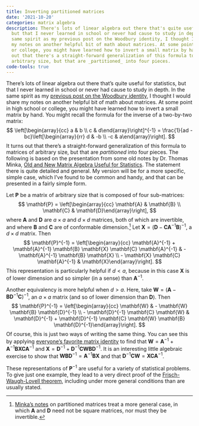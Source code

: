 ```yaml
---
title: Inverting partitioned matrices
date: '2021-10-20'
categories: matrix algebra
description: There's lots of linear algebra out there that's quite useful for statistics,
  but that I never learned in school or never had cause to study in depth. In the
  same spirit as my previous post on the Woodbury identity, I thought I would share
  my notes on another helpful bit of math about matrices. At some point in high school
  or college, you might have learned how to invert a small matrix by hand. It turns
  out that there's a straight-forward generalization of this formula to matrices of
  arbitrary size, but that are _partitioned_ into four pieces.
code-tools: true
---
```


There's lots of linear algebra out there that's quite useful for statistics, but that I never learned in school or never had cause to study in depth. In the same spirit as my [previous post on the Woodbury identity](/posts/Woodbury-identity/), I thought I would share my notes on another helpful bit of math about matrices. At some point in high school or college, you might have learned how to invert a small matrix by hand. You might recall the formula for the inverse of a two-by-two matrix:
$$
\left[\begin{array}{cc} a & b \\ c & d\end{array}\right]^{-1} = \frac{1}{ad - bc}\left[\begin{array}{rr} d & -b \\ -c & a\end{array}\right].
$$
It turns out that there's a straight-forward generalization of this formula to matrices of arbitrary size, but that are _partitioned_ into four pieces. The following is based on the presentation from some old notes by Dr. Thomas Minka, [Old and New Matrix Algebra Useful for Statistics](https://tminka.github.io/papers/matrix/). The statement there is quite detailed and general. My version will be for a more specific, simple case, which I've found to be common and handy, and that can be presented in a fairly simple form.

Let $\mathbf{P}$ be a matrix of arbitrary size that is composed of four sub-matrices:
$$
\mathbf{P} = \left[\begin{array}{cc} \mathbf{A} & \mathbf{B} \\ \mathbf{C} & \mathbf{D}\end{array}\right],
$$
where $\mathbf{A}$ and $\mathbf{D}$ are $a \times a$ and $d \times d$ matrices, both of which are invertible, and where $\mathbf{B}$ and $\mathbf{C}$ are of conformable dimension.[^general] Let $\mathbf{X} = \left(\mathbf{D} - \mathbf{C}\mathbf{A}^{-1} \mathbf{B}\right)^{-1}$, a $d \times d$ matrix. Then 
$$
\mathbf{P}^{-1} = \left[\begin{array}{cc} \mathbf{A}^{-1} + \mathbf{A}^{-1} \mathbf{B} \mathbf{X} \mathbf{C} \mathbf{A}^{-1} & - \mathbf{A}^{-1} \mathbf{B} \mathbf{X} \\ - \mathbf{X} \mathbf{C} \mathbf{A}^{-1} & \mathbf{X}\end{array}\right].
$$
This representation is particularly helpful if $d < a$, because in this case $\mathbf{X}$ is of lower dimension and so simpler (in a sense) than $\mathbf{A}^{-1}$. 

Another equivalency is more helpful when $d > a$. Here, take $\mathbf{W} = \left(\mathbf{A} - \mathbf{B}\mathbf{D}^{-1} \mathbf{C}\right)^{-1}$, an $a \times a$ matrix (and so of lower dimension than $\mathbf{D}$). Then
$$
\mathbf{P}^{-1} = \left[\begin{array}{cc} \mathbf{W} & - \mathbf{W} \mathbf{B} \mathbf{D}^{-1} \\ - \mathbf{D}^{-1} \mathbf{C} \mathbf{W} & \mathbf{D}^{-1} + \mathbf{D}^{-1} \mathbf{C} \mathbf{W} \mathbf{B} \mathbf{D}^{-1}\end{array}\right].
$$
Of course, this is just two ways of writing the same thing. You can see this by applying [everyone's favorite matrix identity](/posts/Woodbury-identity/) to find that $\mathbf{W} = \mathbf{A}^{-1} + \mathbf{A}^{-1} \mathbf{B} \mathbf{X} \mathbf{C} \mathbf{A}^{-1}$ and $\mathbf{X} = \mathbf{D}^{-1} + \mathbf{D}^{-1} \mathbf{C} \mathbf{W} \mathbf{B} \mathbf{D}^{-1}$. It is an interesting little algebraic exercise to show that $\mathbf{W} \mathbf{B} \mathbf{D}^{-1} = \mathbf{A}^{-1} \mathbf{B} \mathbf{X}$ and that $\mathbf{D}^{-1} \mathbf{C} \mathbf{W} = \mathbf{X} \mathbf{C} \mathbf{A}^{-1}$. 

These representations of $\mathbf{P}^{-1}$ are useful for a variety of statistical problems. To give just one example, they lead to a very direct proof of the [Frisch-Waugh-Lovell theorem](https://en.wikipedia.org/wiki/Frisch%E2%80%93Waugh%E2%80%93Lovell_theorem), including under more general conditions than are usually stated. 

[^general]: [Minka's notes](https://tminka.github.io/papers/matrix/) on partitioned matrices treat a more general case, in which $\mathbf{A}$ and $\mathbf{D}$ need not be square matrices, nor must they be invertible. 
